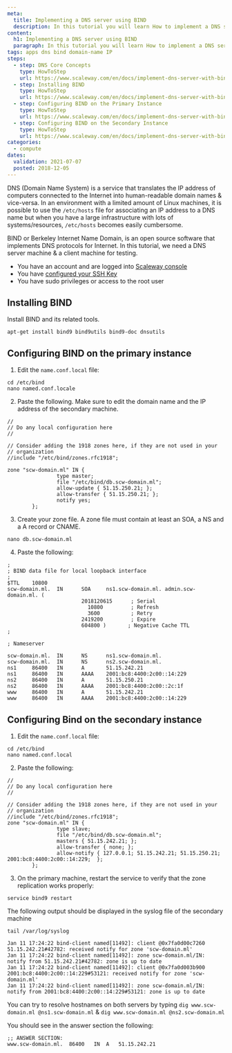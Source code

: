 ```yaml
---
meta:
  title: Implementing a DNS server using BIND
  description: In this tutorial you will learn How to implement a DNS server using BIND.
content:
  h1: Implementing a DNS server using BIND
  paragraph: In this tutorial you will learn How to implement a DNS server using BIND.
tags: apps dns bind domain-name IP 
steps:
  - step: DNS Core Concepts
    type: HowToStep
    url: https://www.scaleway.com/en/docs/implement-dns-server-with-bind/#-DNS-Core-Concepts
  - step: Installing BIND
    type: HowToStep
    url: https://www.scaleway.com/en/docs/implement-dns-server-with-bind/#-Installing-BIND
  - step: Configuring BIND on the Primary Instance
    type: HowToStep
    url: https://www.scaleway.com/en/docs/implement-dns-server-with-bind/#-Configuring-BIND-on-the-Primary-Instance
  - step: Configuring BIND on the Secondary Instance
    type: HowToStep
    url: https://www.scaleway.com/en/docs/implement-dns-server-with-bind/#-Configuring-Bind-on-the-Secondary-Instance
categories: 
  - compute
dates:
  validation: 2021-07-07
  posted: 2018-12-05
---
```


DNS (Domain Name System) is a service that translates the IP address of computers connected to the Internet into human-readable domain names & vice-versa. In an environment with a limited amount of Linux machines, it is possible to use the `/etc/hosts` file for associating an IP address to a DNS name but when you have a large infrastructure with lots of systems/resources, `/etc/hosts` becomes easily cumbersome.

BIND or Berkeley Internet Name Domain, is an open source software that implements DNS protocols for Internet. In this tutorial, we need a DNS server machine & a client machine for testing.

<Message type="requirement">

  - You have an account and are logged into [Scaleway console](https://console.scaleway.com)
  - You have [configured your SSH Key](/console/my-project/how-to/create-ssh-key/)
  - You have sudo privileges or access to the root user

</Message>


## Installing BIND

Install BIND and its related tools.
  ```
  apt-get install bind9 bind9utils bind9-doc dnsutils
  ```

## Configuring BIND on the primary instance

1. Edit the `name.conf.local` file:
  ```
  cd /etc/bind
  nano named.conf.locale
  ```

2. Paste the following. Make sure to edit the domain name and the IP address of the secondary machine.
  ```
  //
  // Do any local configuration here
  //

  // Consider adding the 1918 zones here, if they are not used in your
  // organization
  //include "/etc/bind/zones.rfc1918";

  zone "scw-domain.ml" IN {
                  type master;
                  file "/etc/bind/db.scw-domain.ml";
                  allow-update { 51.15.250.21; };
                  allow-transfer { 51.15.250.21; };
                  notify yes;
          };
  ```

3. Create your zone file. A zone file must contain at least an SOA, a NS and a A record or CNAME.
  ```
  nano db.scw-domain.ml
  ```

4. Paste the following:
  ```
  ;
  ; BIND data file for local loopback interface
  ;
  $TTL    10800
  scw-domain.ml.  IN      SOA     ns1.scw-domain.ml. admin.scw-domain.ml. (
                          2018120615      ; Serial
                            10800         ; Refresh
                            3600          ; Retry
                          2419200         ; Expire
                          604800 )       ; Negative Cache TTL
  ;

  ; Nameserver

  scw-domain.ml.  IN      NS      ns1.scw-domain.ml.
  scw-domain.ml.  IN      NS      ns2.scw-domain.ml.
  ns1     86400   IN      A       51.15.242.21
  ns1     86400   IN      AAAA    2001:bc8:4400:2c00::14:229
  ns2     86400   IN      A       51.15.250.21
  ns2     86400   IN      AAAA    2001:bc8:4400:2c00::2c:1f
  www     86400   IN      A       51.15.242.21
  www     86400   IN      AAAA    2001:bc8:4400:2c00::14:229
  ```

## Configuring Bind on the secondary instance

1. Edit the `name.conf.local` file:
  ```
  cd /etc/bind
  nano named.conf.local
  ```

2. Paste the following:
  ```
  //
  // Do any local configuration here
  //

  // Consider adding the 1918 zones here, if they are not used in your
  // organization
  //include "/etc/bind/zones.rfc1918";
  zone "scw-domain.ml" IN {
                  type slave;
                  file "/etc/bind/db.scw-domain.ml";
                  masters { 51.15.242.21; };
                  allow-transfer { none; };
                  allow-notify { 127.0.0.1; 51.15.242.21; 51.15.250.21; 2001:bc8:4400:2c00::14:229;  };
          };
  ```

3. On the primary machine, restart the service to verify that the zone replication works properly:
```
service bind9 restart
```

The following output should be displayed in the syslog file of the secondary machine

```
tail /var/log/syslog

Jan 11 17:24:22 bind-client named[11492]: client @0x7fa0d00c7260 51.15.242.21#42782: received notify for zone 'scw-domain.ml'
Jan 11 17:24:22 bind-client named[11492]: zone scw-domain.ml/IN: notify from 51.15.242.21#42782: zone is up to date
Jan 11 17:24:22 bind-client named[11492]: client @0x7fa0d003b900 2001:bc8:4400:2c00::14:229#53121: received notify for zone 'scw-domain.ml'
Jan 11 17:24:22 bind-client named[11492]: zone scw-domain.ml/IN: notify from 2001:bc8:4400:2c00::14:229#53121: zone is up to date
```

You can try to resolve hostnames on both servers by typing `dig www.scw-domain.ml @ns1.scw-domain.ml` & `dig www.scw-domain.ml @ns2.scw-domain.ml`

You should see in the answer section the following:
```
;; ANSWER SECTION:
www.scw-domain.ml.	86400	IN	A	51.15.242.21
```
